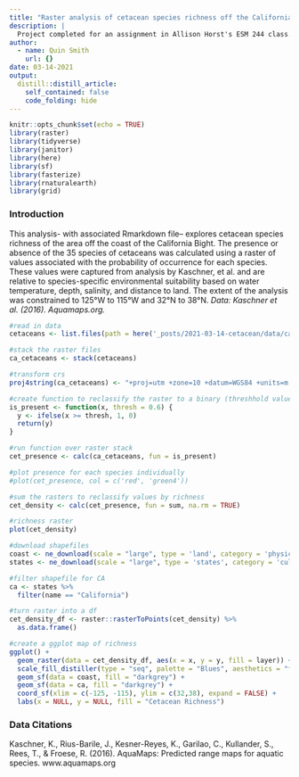 ```yaml
---
title: "Raster analysis of cetacean species richness off the California Bight"
description: |
  Project completed for an assignment in Allison Horst's ESM 244 class.
author:
  - name: Quin Smith
    url: {}
date: 03-14-2021
output:
  distill::distill_article:
    self_contained: false
    code_folding: hide
---
```

```r
knitr::opts_chunk$set(echo = TRUE)
library(raster) 
library(tidyverse)
library(janitor)
library(here)
library(sf)
library(fasterize)
library(rnaturalearth)
library(grid)
```

### Introduction

This analysis- with associated Rmarkdown file-- explores cetacean species richness of the area off the coast of the California Bight. The presence or absence of the 35 species of cetaceans was calculated using a raster of values associated with the probability of occurrence for each species.  These values were captured from analysis by Kaschner, et al. and are relative to species-specific environmental suitability based on water temperature, depth, salinity, and distance to land.  The extent of the analysis was constrained to 125°W to 115°W and 32°N to 38°N.  *Data: Kaschner et al. (2016).  Aquamaps.org.*

```r
#read in data
cetaceans <- list.files(path = here('_posts/2021-03-14-cetacean/data/ca_cetaceans'), full.names = TRUE, pattern = ".tif")

#stack the raster files
ca_cetaceans <- stack(cetaceans)

#transform crs
proj4string(ca_cetaceans) <- "+proj=utm +zone=10 +datum=WGS84 +units=m +no_defs +ellps=WGS84 +towgs84=0,0,0"
```

```r
#create function to reclassify the raster to a binary (threshhold value = 0.6)
is_present <- function(x, thresh = 0.6) {
  y <- ifelse(x >= thresh, 1, 0)
  return(y)
}

#run function over raster stack
cet_presence <- calc(ca_cetaceans, fun = is_present)

#plot presence for each species individually
#plot(cet_presence, col = c('red', 'green4'))

#sum the rasters to reclassify values by richness
cet_density <- calc(cet_presence, fun = sum, na.rm = TRUE)
```

```r
#richness raster
plot(cet_density)
```

```r
#download shapefiles
coast <- ne_download(scale = "large", type = 'land', category = 'physical', returnclass = "sf")
states <- ne_download(scale = "large", type = 'states', category = 'cultural', returnclass = "sf")
```

```r

#filter shapefile for CA
ca <- states %>% 
  filter(name == "California")

#turn raster into a df
cet_density_df <- raster::rasterToPoints(cet_density) %>%
  as.data.frame()

#create a ggplot map of richness
ggplot() +
  geom_raster(data = cet_density_df, aes(x = x, y = y, fill = layer)) +
  scale_fill_distiller(type = "seq", palette = "Blues", aesthetics = "fill", direction = 1) +
  geom_sf(data = coast, fill = "darkgrey") +
  geom_sf(data = ca, fill = "darkgrey") +
  coord_sf(xlim = c(-125, -115), ylim = c(32,38), expand = FALSE) +
  labs(x = NULL, y = NULL, fill = "Cetacean Richness")
```  

### Data Citations

Kaschner, K., Rius-Barile, J., Kesner-Reyes, K., Garilao, C., Kullander, S., Rees, T., & Froese, R. (2016). AquaMaps: Predicted range maps for aquatic species. www.aquamaps.org
